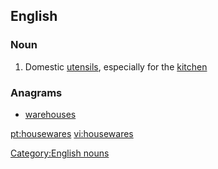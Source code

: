 ==English==

===Noun===
{{en-noun|?|plural}}

# {{North America}} Domestic [[utensils]], especially for the [[kitchen]]

===Anagrams===
* [[warehouses#English|warehouses]]

[[Category:English nouns]]

[[pt:housewares]]
[[vi:housewares]]